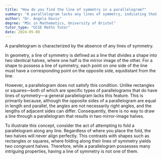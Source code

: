 ```yaml
---
title: "How do you find the line of symmetry in a parallelogram?"
summary: "A parallelogram lacks any lines of symmetry, indicating that it cannot be divided into identical halves through a line."
author: "Dr. Angela Davis"
degree: "MSc in Mathematics, University of Bristol"
tutor_type: "GCSE Maths Tutor"
date: 2024-05-08
---
```


A parallelogram is characterized by the absence of any lines of symmetry.

In geometry, a line of symmetry is defined as a line that divides a shape into two identical halves, where one half is the mirror image of the other. For a shape to possess a line of symmetry, each point on one side of the line must have a corresponding point on the opposite side, equidistant from the line.

However, a parallelogram does not satisfy this condition. Unlike rectangles or squares—both of which are specific types of parallelograms that do have lines of symmetry—a general parallelogram lacks this feature. This is primarily because, although the opposite sides of a parallelogram are equal in length and parallel, the angles are not necessarily right angles, and the lengths of adjacent sides can differ. Consequently, there is no way to draw a line through a parallelogram that results in two mirror-image halves.

To illustrate this concept, consider the act of attempting to fold a parallelogram along any line. Regardless of where you place the fold, the two halves will never align perfectly. This contrasts with shapes such as rectangles or squares, where folding along their lines of symmetry yields two congruent halves. Therefore, while a parallelogram possesses many intriguing properties, having a line of symmetry is not one of them.
    